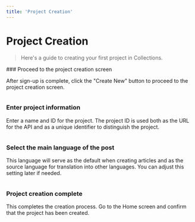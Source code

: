 ```yaml
---
title: 'Project Creation'
---
```



# Project Creation

> Here's a guide to creating your first project in Collections.

<Steps>
### Proceed to the project creation screen

After sign-up is complete, click the "Create New" button to proceed to the project creation screen.

<Image imageUrl="https://cdn.collections.dev/docs/project-registration/pj-step-1.1.png" />

### Enter project information

Enter a name and ID for the project. The project ID is used both as the URL for the API and as a unique identifier to distinguish the project.

<Image imageUrl="https://cdn.collections.dev/docs/project-registration/pj-step-2.1.png" />

### Select the main language of the post

This language will serve as the default when creating articles and as the source language for translation into other languages. You can adjust this setting later if needed.

<Image imageUrl="https://cdn.collections.dev/docs/project-registration/pj-step-3.1.png" />

### Project creation complete

This completes the creation process. Go to the Home screen and confirm that the project has been created.

<Image imageUrl="https://cdn.collections.dev/docs/project-registration/pj-step-4.1.png" />

</Steps>

